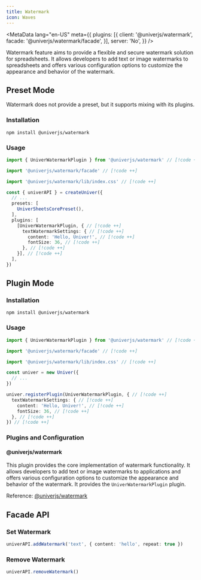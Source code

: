 ```yaml
---
title: Watermark
icon: Waves
---
```


<MetaData
  lang="en-US"
  meta={{
    plugins: [{
      client: '@univerjs/watermark',
      facade: '@univerjs/watermark/facade',
    }],
    server: 'No',
  }}
/>

Watermark feature aims to provide a flexible and secure watermark solution for spreadsheets. It allows developers to add text or image watermarks to spreadsheets and offers various configuration options to customize the appearance and behavior of the watermark.

## Preset Mode

Watermark does not provide a preset, but it supports mixing with its plugins.

### Installation

```package-install
npm install @univerjs/watermark
```

### Usage

```typescript
import { UniverWatermarkPlugin } from '@univerjs/watermark' // [!code ++]

import '@univerjs/watermark/facade' // [!code ++]

import '@univerjs/watermark/lib/index.css' // [!code ++]

const { univerAPI } = createUniver({
  // ...
  presets: [
    UniverSheetsCorePreset(),
  ],
  plugins: [
    [UniverWatermarkPlugin, { // [!code ++]
      textWatermarkSettings: { // [!code ++]
        content: 'Hello, Univer!', // [!code ++]
        fontSize: 36, // [!code ++]
      }, // [!code ++]
    }], // [!code ++]
  ],
})
```

## Plugin Mode

### Installation

```package-install
npm install @univerjs/watermark
```

### Usage

```typescript
import { UniverWatermarkPlugin } from '@univerjs/watermark' // [!code ++]

import '@univerjs/watermark/facade' // [!code ++]

import '@univerjs/watermark/lib/index.css' // [!code ++]

const univer = new Univer({
  // ...
})

univer.registerPlugin(UniverWatermarkPlugin, { // [!code ++]
  textWatermarkSettings: { // [!code ++]
    content: 'Hello, Univer!', // [!code ++]
    fontSize: 36, // [!code ++]
  }, // [!code ++]
}) // [!code ++]
```

### Plugins and Configuration

#### @univerjs/watermark

This plugin provides the core implementation of watermark functionality. It allows developers to add text or image watermarks to applications and offers various configuration options to customize the appearance and behavior of the watermark. It provides the `UniverWatermarkPlugin` plugin.

Reference: [@univerjs/watermark](/en-US/reference/packages/plugins/univerjs/watermark)

## Facade API

### Set Watermark

```typescript
univerAPI.addWatermark('text', { content: 'hello', repeat: true })
```

### Remove Watermark

```typescript
univerAPI.removeWatermark()
```
